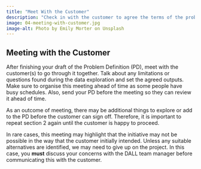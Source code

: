 ```yaml
---
title: "Meet With the Customer"
description: "Check in with the customer to agree the terms of the problem definition and gain further understanding of the problem."
image: 04-meeting-with-customer.jpg
image-alt: Photo by Emily Morter on Unsplash
---
```


## Meeting with the Customer
After finishing your draft of the Problem Definition (PD), meet with the customer(s) to go through it together. Talk about any limitations or questions found during the data exploration and set the agreed outputs. Make sure to organise this meeting ahead of time as some people have busy schedules. Also, send your PD before the meeting so they can review it ahead of time.

As an outcome of meeting, there may be additional things to explore or add to the PD before the customer can sign off. Therefore, it is important to repeat section 2 again until the customer is happy to proceed.

In rare cases, this meeting may highlight that the initiative may not be possible in the way that the customer initially intended. Unless any suitable alternatives are identified, we may need to give up on the project. In this case, you **must** discuss your concerns with the DALL team manager before communicating this with the customer.